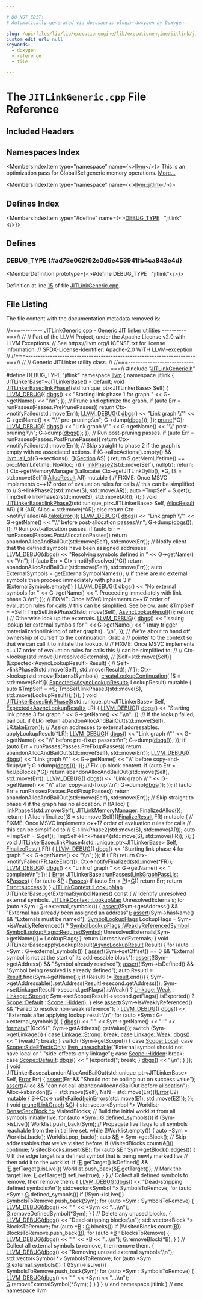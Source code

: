 ```yaml
---

# DO NOT EDIT!
# Automatically generated via docusaurus-plugin-doxygen by Doxygen.

slug: /api/files/lib/lib/executionengine/lib/executionengine/jitlink/jitlinkgeneric-cpp
custom_edit_url: null
keywords:
  - doxygen
  - reference
  - file

---
```





# The `JITLinkGeneric.cpp` File Reference

<DoxygenPage pluginConfig={pluginConfig}>



## Included Headers

<IncludesList>
<IncludesListItem
  filePath="JITLinkGeneric.h"
  permalink="/docs/api/files/lib/lib/executionengine/lib/executionengine/jitlink/jitlinkgeneric-h"
  isLocal="true" />
</IncludesList>

## Namespaces Index

<MembersIndex>

<MembersIndexItem
  type="namespace"
  name={<><a href="/docs/api/namespaces/llvm">llvm</a></>}>
This is an optimization pass for GlobalISel generic memory operations. <a href="/docs/api/namespaces/llvm/#details">More...</a>
</MembersIndexItem>

<MembersIndexItem
  type="namespace"
  name={<><a href="/docs/api/namespaces/llvm/jitlink">llvm::jitlink</a></>}>
</MembersIndexItem>

</MembersIndex>

## Defines Index

<MembersIndex>

<MembersIndexItem
  type="#define"
  name={<><a href="#ad78e062f62e0d6e453941fb4ca843e4d">DEBUG&#95;TYPE</a>&nbsp;&nbsp;&nbsp;&quot;jitlink&quot;</>}>
</MembersIndexItem>

</MembersIndex>


<SectionDefinition>

## Defines

### DEBUG&#95;TYPE {#ad78e062f62e0d6e453941fb4ca843e4d}

<MemberDefinition
  prototype={<>#define DEBUG&#95;TYPE&nbsp;&nbsp;&nbsp;&quot;jitlink&quot;</>}>

Definition at line <a href="#l00015">15</a> of file <a href="/docs/api/files/lib/lib/executionengine/lib/executionengine/jitlink/jitlinkgeneric-cpp">JITLinkGeneric.cpp</a>.
</MemberDefinition>

</SectionDefinition>

## File Listing

The file content with the documentation metadata removed is:

<ProgramListing>

<Link id="l00001" /><CodeLine lineNumber="1"><span class="doxyHighlightComment">//===--------- JITLinkGeneric.cpp - Generic JIT linker utilities ----------===//</span></CodeLine>
<Link id="l00002" /><CodeLine lineNumber="2"><span class="doxyHighlightComment">//</span></CodeLine>
<Link id="l00003" /><CodeLine lineNumber="3"><span class="doxyHighlightComment">// Part of the LLVM Project, under the Apache License v2.0 with LLVM Exceptions.</span></CodeLine>
<Link id="l00004" /><CodeLine lineNumber="4"><span class="doxyHighlightComment">// See https://llvm.org/LICENSE.txt for license information.</span></CodeLine>
<Link id="l00005" /><CodeLine lineNumber="5"><span class="doxyHighlightComment">// SPDX-License-Identifier: Apache-2.0 WITH LLVM-exception</span></CodeLine>
<Link id="l00006" /><CodeLine lineNumber="6"><span class="doxyHighlightComment">//</span></CodeLine>
<Link id="l00007" /><CodeLine lineNumber="7"><span class="doxyHighlightComment">//===----------------------------------------------------------------------===//</span></CodeLine>
<Link id="l00008" /><CodeLine lineNumber="8"><span class="doxyHighlightComment">//</span></CodeLine>
<Link id="l00009" /><CodeLine lineNumber="9"><span class="doxyHighlightComment">// Generic JITLinker utility class.</span></CodeLine>
<Link id="l00010" /><CodeLine lineNumber="10"><span class="doxyHighlightComment">//</span></CodeLine>
<Link id="l00011" /><CodeLine lineNumber="11"><span class="doxyHighlightComment">//===----------------------------------------------------------------------===//</span></CodeLine>
<Link id="l00012" /><CodeLine lineNumber="12"></CodeLine>
<Link id="l00013" /><CodeLine lineNumber="13"><span class="doxyHighlightPreprocessor">#include &quot;<a href="/docs/api/files/lib/lib/executionengine/lib/executionengine/jitlink/jitlinkgeneric-h">JITLinkGeneric.h</a>&quot;</span></CodeLine>
<Link id="l00014" /><CodeLine lineNumber="14"></CodeLine>
<Link id="l00015" /><CodeLine lineNumber="15" lineLink="#ad78e062f62e0d6e453941fb4ca843e4d"><span class="doxyHighlightPreprocessor">#define DEBUG&#95;TYPE &quot;jitlink&quot;</span></CodeLine>
<Link id="l00016" /><CodeLine lineNumber="16"></CodeLine>
<Link id="l00017" /><CodeLine lineNumber="17"><span class="doxyHighlightKeyword">namespace </span><span class="doxyHighlight"><a href="/docs/api/namespaces/llvm">llvm</a> &#123;</span></CodeLine>
<Link id="l00018" /><CodeLine lineNumber="18"><span class="doxyHighlightKeyword">namespace </span><span class="doxyHighlight">jitlink &#123;</span></CodeLine>
<Link id="l00019" /><CodeLine lineNumber="19"></CodeLine>
<Link id="l00020" /><CodeLine lineNumber="20"><span class="doxyHighlight"><a href="/docs/api/classes/llvm/jitlink/jitlinkerbase/#a2b526b4d5dc6f1fb98e8bbcde81af435">JITLinkerBase::~JITLinkerBase</a>() = </span><span class="doxyHighlightKeywordFlow">default</span><span class="doxyHighlight">;</span></CodeLine>
<Link id="l00021" /><CodeLine lineNumber="21"></CodeLine>
<Link id="l00022" /><CodeLine lineNumber="22" lineLink="/docs/api/classes/llvm/jitlink/jitlinkerbase/#a7eaefb855f3166fb5c460a96a32b5172"><span class="doxyHighlightKeywordType">void</span><span class="doxyHighlight"> <a href="/docs/api/classes/llvm/jitlink/jitlinkerbase/#a7eaefb855f3166fb5c460a96a32b5172">JITLinkerBase::linkPhase1</a>(std::unique&#95;ptr&lt;JITLinkerBase&gt; Self) &#123;</span></CodeLine>
<Link id="l00023" /><CodeLine lineNumber="23"></CodeLine>
<Link id="l00024" /><CodeLine lineNumber="24"><span class="doxyHighlight">  <a href="/docs/api/files/include/include/llvm/include/llvm/support/debug-h/#a196897517069dda1bdb549e24468f7d7">LLVM&#95;DEBUG</a>(&#123;</span></CodeLine>
<Link id="l00025" /><CodeLine lineNumber="25"><span class="doxyHighlight">    <a href="/docs/api/namespaces/llvm/#a7c46c742c31be54870e2038048e6b391">dbgs</a>() &lt;&lt; </span><span class="doxyHighlightStringLiteral">&quot;Starting link phase 1 for graph &quot;</span><span class="doxyHighlight"> &lt;&lt; G-&gt;getName() &lt;&lt; </span><span class="doxyHighlightStringLiteral">&quot;\\n&quot;</span><span class="doxyHighlight">;</span></CodeLine>
<Link id="l00026" /><CodeLine lineNumber="26"><span class="doxyHighlight">  &#125;);</span></CodeLine>
<Link id="l00027" /><CodeLine lineNumber="27"></CodeLine>
<Link id="l00028" /><CodeLine lineNumber="28"><span class="doxyHighlight">  </span><span class="doxyHighlightComment">// Prune and optimize the graph.</span></CodeLine>
<Link id="l00029" /><CodeLine lineNumber="29"><span class="doxyHighlight">  </span><span class="doxyHighlightKeywordFlow">if</span><span class="doxyHighlight"> (</span><span class="doxyHighlightKeyword">auto</span><span class="doxyHighlight"> Err = runPasses(Passes.PrePrunePasses))</span></CodeLine>
<Link id="l00030" /><CodeLine lineNumber="30"><span class="doxyHighlight">    </span><span class="doxyHighlightKeywordFlow">return</span><span class="doxyHighlight"> Ctx-&gt;notifyFailed(std::move(Err));</span></CodeLine>
<Link id="l00031" /><CodeLine lineNumber="31"></CodeLine>
<Link id="l00032" /><CodeLine lineNumber="32"><span class="doxyHighlight">  <a href="/docs/api/files/include/include/llvm/include/llvm/support/debug-h/#a196897517069dda1bdb549e24468f7d7">LLVM&#95;DEBUG</a>(&#123;</span></CodeLine>
<Link id="l00033" /><CodeLine lineNumber="33"><span class="doxyHighlight">    <a href="/docs/api/namespaces/llvm/#a7c46c742c31be54870e2038048e6b391">dbgs</a>() &lt;&lt; </span><span class="doxyHighlightStringLiteral">&quot;Link graph \\&quot;&quot;</span><span class="doxyHighlight"> &lt;&lt; G-&gt;getName() &lt;&lt; </span><span class="doxyHighlightStringLiteral">&quot;\\&quot; pre-pruning:\\n&quot;</span><span class="doxyHighlight">;</span></CodeLine>
<Link id="l00034" /><CodeLine lineNumber="34"><span class="doxyHighlight">    G-&gt;dump(<a href="/docs/api/namespaces/llvm/#a7c46c742c31be54870e2038048e6b391">dbgs</a>());</span></CodeLine>
<Link id="l00035" /><CodeLine lineNumber="35"><span class="doxyHighlight">  &#125;);</span></CodeLine>
<Link id="l00036" /><CodeLine lineNumber="36"></CodeLine>
<Link id="l00037" /><CodeLine lineNumber="37"><span class="doxyHighlight">  <a href="/docs/api/namespaces/llvm/jitlink/#a9ef4b58ddabf00cc648c69edba3911ee">prune</a>(&#42;G);</span></CodeLine>
<Link id="l00038" /><CodeLine lineNumber="38"></CodeLine>
<Link id="l00039" /><CodeLine lineNumber="39"><span class="doxyHighlight">  <a href="/docs/api/files/include/include/llvm/include/llvm/support/debug-h/#a196897517069dda1bdb549e24468f7d7">LLVM&#95;DEBUG</a>(&#123;</span></CodeLine>
<Link id="l00040" /><CodeLine lineNumber="40"><span class="doxyHighlight">    <a href="/docs/api/namespaces/llvm/#a7c46c742c31be54870e2038048e6b391">dbgs</a>() &lt;&lt; </span><span class="doxyHighlightStringLiteral">&quot;Link graph \\&quot;&quot;</span><span class="doxyHighlight"> &lt;&lt; G-&gt;getName() &lt;&lt; </span><span class="doxyHighlightStringLiteral">&quot;\\&quot; post-pruning:\\n&quot;</span><span class="doxyHighlight">;</span></CodeLine>
<Link id="l00041" /><CodeLine lineNumber="41"><span class="doxyHighlight">    G-&gt;dump(<a href="/docs/api/namespaces/llvm/#a7c46c742c31be54870e2038048e6b391">dbgs</a>());</span></CodeLine>
<Link id="l00042" /><CodeLine lineNumber="42"><span class="doxyHighlight">  &#125;);</span></CodeLine>
<Link id="l00043" /><CodeLine lineNumber="43"></CodeLine>
<Link id="l00044" /><CodeLine lineNumber="44"><span class="doxyHighlight">  </span><span class="doxyHighlightComment">// Run post-pruning passes.</span></CodeLine>
<Link id="l00045" /><CodeLine lineNumber="45"><span class="doxyHighlight">  </span><span class="doxyHighlightKeywordFlow">if</span><span class="doxyHighlight"> (</span><span class="doxyHighlightKeyword">auto</span><span class="doxyHighlight"> Err = runPasses(Passes.PostPrunePasses))</span></CodeLine>
<Link id="l00046" /><CodeLine lineNumber="46"><span class="doxyHighlight">    </span><span class="doxyHighlightKeywordFlow">return</span><span class="doxyHighlight"> Ctx-&gt;notifyFailed(std::move(Err));</span></CodeLine>
<Link id="l00047" /><CodeLine lineNumber="47"></CodeLine>
<Link id="l00048" /><CodeLine lineNumber="48"><span class="doxyHighlight">  </span><span class="doxyHighlightComment">// Skip straight to phase 2 if the graph is empty with no associated actions.</span></CodeLine>
<Link id="l00049" /><CodeLine lineNumber="49"><span class="doxyHighlight">  </span><span class="doxyHighlightKeywordFlow">if</span><span class="doxyHighlight"> (G-&gt;allocActions().empty() &amp;&amp; <a href="/docs/api/namespaces/llvm/#a0d10fe510ced2849a8074fe81e5d04ce">llvm::all&#95;of</a>(G-&gt;sections(), &#91;&#93;(<a href="/docs/api/classes/llvm/jitlink/section">Section</a> &amp;S) &#123;</span></CodeLine>
<Link id="l00050" /><CodeLine lineNumber="50"><span class="doxyHighlight">        return S.getMemLifetime() == orc::MemLifetime::NoAlloc;</span></CodeLine>
<Link id="l00051" /><CodeLine lineNumber="51"><span class="doxyHighlight">      &#125;)) &#123;</span></CodeLine>
<Link id="l00052" /><CodeLine lineNumber="52"><span class="doxyHighlight">    <a href="/docs/api/classes/llvm/jitlink/jitlinkerbase/#aa0e31635ad3d914185e2948291635e17">linkPhase2</a>(std::move(Self), </span><span class="doxyHighlightKeyword">nullptr</span><span class="doxyHighlight">);</span></CodeLine>
<Link id="l00053" /><CodeLine lineNumber="53"><span class="doxyHighlight">    </span><span class="doxyHighlightKeywordFlow">return</span><span class="doxyHighlight">;</span></CodeLine>
<Link id="l00054" /><CodeLine lineNumber="54"><span class="doxyHighlight">  &#125;</span></CodeLine>
<Link id="l00055" /><CodeLine lineNumber="55"></CodeLine>
<Link id="l00056" /><CodeLine lineNumber="56"><span class="doxyHighlight">  Ctx-&gt;getMemoryManager().allocate(</span></CodeLine>
<Link id="l00057" /><CodeLine lineNumber="57"><span class="doxyHighlight">      Ctx-&gt;getJITLinkDylib(), &#42;G,</span></CodeLine>
<Link id="l00058" /><CodeLine lineNumber="58"><span class="doxyHighlight">      &#91;S = std::move(Self)&#93;(<a href="/docs/api/classes/llvm/jitlink/jitlinkerbase/#a70509d0a8799f52450c3e58ac672f02e">AllocResult</a> AR) </span><span class="doxyHighlightKeyword">mutable</span><span class="doxyHighlight"> &#123;</span></CodeLine>
<Link id="l00059" /><CodeLine lineNumber="59"><span class="doxyHighlight">        </span><span class="doxyHighlightComment">// FIXME: Once MSVC implements c++17 order of evaluation rules for calls</span></CodeLine>
<Link id="l00060" /><CodeLine lineNumber="60"><span class="doxyHighlight">        </span><span class="doxyHighlightComment">// this can be simplified to</span></CodeLine>
<Link id="l00061" /><CodeLine lineNumber="61"><span class="doxyHighlight">        </span><span class="doxyHighlightComment">//          S-&gt;linkPhase2(std::move(S), std::move(AR));</span></CodeLine>
<Link id="l00062" /><CodeLine lineNumber="62"><span class="doxyHighlight">        auto &#42;TmpSelf = S.get();</span></CodeLine>
<Link id="l00063" /><CodeLine lineNumber="63"><span class="doxyHighlight">        TmpSelf-&gt;linkPhase2(std::move(S), std::move(AR));</span></CodeLine>
<Link id="l00064" /><CodeLine lineNumber="64"><span class="doxyHighlight">      &#125;);</span></CodeLine>
<Link id="l00065" /><CodeLine lineNumber="65"><span class="doxyHighlight">&#125;</span></CodeLine>
<Link id="l00066" /><CodeLine lineNumber="66"></CodeLine>
<Link id="l00067" /><CodeLine lineNumber="67" lineLink="/docs/api/classes/llvm/jitlink/jitlinkerbase/#aa0e31635ad3d914185e2948291635e17"><span class="doxyHighlightKeywordType">void</span><span class="doxyHighlight"> <a href="/docs/api/classes/llvm/jitlink/jitlinkerbase/#aa0e31635ad3d914185e2948291635e17">JITLinkerBase::linkPhase2</a>(std::unique&#95;ptr&lt;JITLinkerBase&gt; Self,</span></CodeLine>
<Link id="l00068" /><CodeLine lineNumber="68"><span class="doxyHighlight">                               <a href="/docs/api/classes/llvm/jitlink/jitlinkerbase/#a70509d0a8799f52450c3e58ac672f02e">AllocResult</a> AR) &#123;</span></CodeLine>
<Link id="l00069" /><CodeLine lineNumber="69"></CodeLine>
<Link id="l00070" /><CodeLine lineNumber="70"><span class="doxyHighlight">  </span><span class="doxyHighlightKeywordFlow">if</span><span class="doxyHighlight"> (AR)</span></CodeLine>
<Link id="l00071" /><CodeLine lineNumber="71"><span class="doxyHighlight">    Alloc = std::move(&#42;AR);</span></CodeLine>
<Link id="l00072" /><CodeLine lineNumber="72"><span class="doxyHighlight">  </span><span class="doxyHighlightKeywordFlow">else</span></CodeLine>
<Link id="l00073" /><CodeLine lineNumber="73"><span class="doxyHighlight">    </span><span class="doxyHighlightKeywordFlow">return</span><span class="doxyHighlight"> Ctx-&gt;notifyFailed(AR.<a href="/docs/api/classes/llvm/expected/#a94789df4ebd03dc008e8adebaa66ac1f">takeError</a>());</span></CodeLine>
<Link id="l00074" /><CodeLine lineNumber="74"></CodeLine>
<Link id="l00075" /><CodeLine lineNumber="75"><span class="doxyHighlight">  <a href="/docs/api/files/include/include/llvm/include/llvm/support/debug-h/#a196897517069dda1bdb549e24468f7d7">LLVM&#95;DEBUG</a>(&#123;</span></CodeLine>
<Link id="l00076" /><CodeLine lineNumber="76"><span class="doxyHighlight">    <a href="/docs/api/namespaces/llvm/#a7c46c742c31be54870e2038048e6b391">dbgs</a>() &lt;&lt; </span><span class="doxyHighlightStringLiteral">&quot;Link graph \\&quot;&quot;</span><span class="doxyHighlight"> &lt;&lt; G-&gt;getName()</span></CodeLine>
<Link id="l00077" /><CodeLine lineNumber="77"><span class="doxyHighlight">           &lt;&lt; </span><span class="doxyHighlightStringLiteral">&quot;\\&quot; before post-allocation passes:\\n&quot;</span><span class="doxyHighlight">;</span></CodeLine>
<Link id="l00078" /><CodeLine lineNumber="78"><span class="doxyHighlight">    G-&gt;dump(<a href="/docs/api/namespaces/llvm/#a7c46c742c31be54870e2038048e6b391">dbgs</a>());</span></CodeLine>
<Link id="l00079" /><CodeLine lineNumber="79"><span class="doxyHighlight">  &#125;);</span></CodeLine>
<Link id="l00080" /><CodeLine lineNumber="80"></CodeLine>
<Link id="l00081" /><CodeLine lineNumber="81"><span class="doxyHighlight">  </span><span class="doxyHighlightComment">// Run post-allocation passes.</span></CodeLine>
<Link id="l00082" /><CodeLine lineNumber="82"><span class="doxyHighlight">  </span><span class="doxyHighlightKeywordFlow">if</span><span class="doxyHighlight"> (</span><span class="doxyHighlightKeyword">auto</span><span class="doxyHighlight"> Err = runPasses(Passes.PostAllocationPasses))</span></CodeLine>
<Link id="l00083" /><CodeLine lineNumber="83"><span class="doxyHighlight">    </span><span class="doxyHighlightKeywordFlow">return</span><span class="doxyHighlight"> abandonAllocAndBailOut(std::move(Self), std::move(Err));</span></CodeLine>
<Link id="l00084" /><CodeLine lineNumber="84"></CodeLine>
<Link id="l00085" /><CodeLine lineNumber="85"><span class="doxyHighlight">  </span><span class="doxyHighlightComment">// Notify client that the defined symbols have been assigned addresses.</span></CodeLine>
<Link id="l00086" /><CodeLine lineNumber="86"><span class="doxyHighlight">  <a href="/docs/api/files/include/include/llvm/include/llvm/support/debug-h/#a196897517069dda1bdb549e24468f7d7">LLVM&#95;DEBUG</a>(<a href="/docs/api/namespaces/llvm/#a7c46c742c31be54870e2038048e6b391">dbgs</a>() &lt;&lt; </span><span class="doxyHighlightStringLiteral">&quot;Resolving symbols defined in &quot;</span><span class="doxyHighlight"> &lt;&lt; G-&gt;getName() &lt;&lt; </span><span class="doxyHighlightStringLiteral">&quot;\\n&quot;</span><span class="doxyHighlight">);</span></CodeLine>
<Link id="l00087" /><CodeLine lineNumber="87"></CodeLine>
<Link id="l00088" /><CodeLine lineNumber="88"><span class="doxyHighlight">  </span><span class="doxyHighlightKeywordFlow">if</span><span class="doxyHighlight"> (</span><span class="doxyHighlightKeyword">auto</span><span class="doxyHighlight"> Err = Ctx-&gt;notifyResolved(&#42;G))</span></CodeLine>
<Link id="l00089" /><CodeLine lineNumber="89"><span class="doxyHighlight">    </span><span class="doxyHighlightKeywordFlow">return</span><span class="doxyHighlight"> abandonAllocAndBailOut(std::move(Self), std::move(Err));</span></CodeLine>
<Link id="l00090" /><CodeLine lineNumber="90"></CodeLine>
<Link id="l00091" /><CodeLine lineNumber="91"><span class="doxyHighlight">  </span><span class="doxyHighlightKeyword">auto</span><span class="doxyHighlight"> ExternalSymbols = getExternalSymbolNames();</span></CodeLine>
<Link id="l00092" /><CodeLine lineNumber="92"></CodeLine>
<Link id="l00093" /><CodeLine lineNumber="93"><span class="doxyHighlight">  </span><span class="doxyHighlightComment">// If there are no external symbols then proceed immediately with phase 3</span></CodeLine>
<Link id="l00094" /><CodeLine lineNumber="94"><span class="doxyHighlight">  </span><span class="doxyHighlightKeywordFlow">if</span><span class="doxyHighlight"> (ExternalSymbols.empty()) &#123;</span></CodeLine>
<Link id="l00095" /><CodeLine lineNumber="95"><span class="doxyHighlight">    <a href="/docs/api/files/include/include/llvm/include/llvm/support/debug-h/#a196897517069dda1bdb549e24468f7d7">LLVM&#95;DEBUG</a>(&#123;</span></CodeLine>
<Link id="l00096" /><CodeLine lineNumber="96"><span class="doxyHighlight">      <a href="/docs/api/namespaces/llvm/#a7c46c742c31be54870e2038048e6b391">dbgs</a>() &lt;&lt; </span><span class="doxyHighlightStringLiteral">&quot;No external symbols for &quot;</span><span class="doxyHighlight"> &lt;&lt; G-&gt;getName()</span></CodeLine>
<Link id="l00097" /><CodeLine lineNumber="97"><span class="doxyHighlight">             &lt;&lt; </span><span class="doxyHighlightStringLiteral">&quot;. Proceeding immediately with link phase 3.\\n&quot;</span><span class="doxyHighlight">;</span></CodeLine>
<Link id="l00098" /><CodeLine lineNumber="98"><span class="doxyHighlight">    &#125;);</span></CodeLine>
<Link id="l00099" /><CodeLine lineNumber="99"><span class="doxyHighlight">    </span><span class="doxyHighlightComment">// FIXME: Once MSVC implements c++17 order of evaluation rules for calls</span></CodeLine>
<Link id="l00100" /><CodeLine lineNumber="100"><span class="doxyHighlight">    </span><span class="doxyHighlightComment">// this can be simplified. See below.</span></CodeLine>
<Link id="l00101" /><CodeLine lineNumber="101"><span class="doxyHighlight">    </span><span class="doxyHighlightKeyword">auto</span><span class="doxyHighlight"> &amp;TmpSelf = &#42;Self;</span></CodeLine>
<Link id="l00102" /><CodeLine lineNumber="102"><span class="doxyHighlight">    TmpSelf.linkPhase3(std::move(Self), <a href="/docs/api/namespaces/llvm/jitlink/#abc1e6c099e7e42740474d5f65c7fcd51">AsyncLookupResult</a>());</span></CodeLine>
<Link id="l00103" /><CodeLine lineNumber="103"><span class="doxyHighlight">    </span><span class="doxyHighlightKeywordFlow">return</span><span class="doxyHighlight">;</span></CodeLine>
<Link id="l00104" /><CodeLine lineNumber="104"><span class="doxyHighlight">  &#125;</span></CodeLine>
<Link id="l00105" /><CodeLine lineNumber="105"></CodeLine>
<Link id="l00106" /><CodeLine lineNumber="106"><span class="doxyHighlight">  </span><span class="doxyHighlightComment">// Otherwise look up the externals.</span></CodeLine>
<Link id="l00107" /><CodeLine lineNumber="107"><span class="doxyHighlight">  <a href="/docs/api/files/include/include/llvm/include/llvm/support/debug-h/#a196897517069dda1bdb549e24468f7d7">LLVM&#95;DEBUG</a>(&#123;</span></CodeLine>
<Link id="l00108" /><CodeLine lineNumber="108"><span class="doxyHighlight">    <a href="/docs/api/namespaces/llvm/#a7c46c742c31be54870e2038048e6b391">dbgs</a>() &lt;&lt; </span><span class="doxyHighlightStringLiteral">&quot;Issuing lookup for external symbols for &quot;</span><span class="doxyHighlight"> &lt;&lt; G-&gt;getName()</span></CodeLine>
<Link id="l00109" /><CodeLine lineNumber="109"><span class="doxyHighlight">           &lt;&lt; </span><span class="doxyHighlightStringLiteral">&quot; (may trigger materialization/linking of other graphs)...\\n&quot;</span><span class="doxyHighlight">;</span></CodeLine>
<Link id="l00110" /><CodeLine lineNumber="110"><span class="doxyHighlight">  &#125;);</span></CodeLine>
<Link id="l00111" /><CodeLine lineNumber="111"></CodeLine>
<Link id="l00112" /><CodeLine lineNumber="112"><span class="doxyHighlight">  </span><span class="doxyHighlightComment">// We&#39;re about to hand off ownership of ourself to the continuation. Grab a</span></CodeLine>
<Link id="l00113" /><CodeLine lineNumber="113"><span class="doxyHighlight">  </span><span class="doxyHighlightComment">// pointer to the context so that we can call it to initiate the lookup.</span></CodeLine>
<Link id="l00114" /><CodeLine lineNumber="114"><span class="doxyHighlight">  </span><span class="doxyHighlightComment">//</span></CodeLine>
<Link id="l00115" /><CodeLine lineNumber="115"><span class="doxyHighlight">  </span><span class="doxyHighlightComment">// FIXME: Once MSVC implements c++17 order of evaluation rules for calls this</span></CodeLine>
<Link id="l00116" /><CodeLine lineNumber="116"><span class="doxyHighlight">  </span><span class="doxyHighlightComment">// can be simplified to:</span></CodeLine>
<Link id="l00117" /><CodeLine lineNumber="117"><span class="doxyHighlight">  </span><span class="doxyHighlightComment">//</span></CodeLine>
<Link id="l00118" /><CodeLine lineNumber="118"><span class="doxyHighlight">  </span><span class="doxyHighlightComment">// Ctx-&gt;lookup(std::move(UnresolvedExternals),</span></CodeLine>
<Link id="l00119" /><CodeLine lineNumber="119"><span class="doxyHighlight">  </span><span class="doxyHighlightComment">//             &#91;Self=std::move(Self)&#93;(Expected&lt;AsyncLookupResult&gt; Result) &#123;</span></CodeLine>
<Link id="l00120" /><CodeLine lineNumber="120"><span class="doxyHighlight">  </span><span class="doxyHighlightComment">//               Self-&gt;linkPhase3(std::move(Self), std::move(Result));</span></CodeLine>
<Link id="l00121" /><CodeLine lineNumber="121"><span class="doxyHighlight">  </span><span class="doxyHighlightComment">//             &#125;);</span></CodeLine>
<Link id="l00122" /><CodeLine lineNumber="122"><span class="doxyHighlight">  Ctx-&gt;lookup(std::move(ExternalSymbols),</span></CodeLine>
<Link id="l00123" /><CodeLine lineNumber="123"><span class="doxyHighlight">              <a href="/docs/api/namespaces/llvm/jitlink/#a06764a05595921b42782191326cd1d82">createLookupContinuation</a>(</span></CodeLine>
<Link id="l00124" /><CodeLine lineNumber="124"><span class="doxyHighlight">                  &#91;S = std::move(Self)&#93;(</span></CodeLine>
<Link id="l00125" /><CodeLine lineNumber="125"><span class="doxyHighlight">                      <a href="/docs/api/classes/llvm/expected">Expected&lt;AsyncLookupResult&gt;</a> LookupResult) </span><span class="doxyHighlightKeyword">mutable</span><span class="doxyHighlight"> &#123;</span></CodeLine>
<Link id="l00126" /><CodeLine lineNumber="126"><span class="doxyHighlight">                    </span><span class="doxyHighlightKeyword">auto</span><span class="doxyHighlight"> &amp;TmpSelf = &#42;S;</span></CodeLine>
<Link id="l00127" /><CodeLine lineNumber="127"><span class="doxyHighlight">                    TmpSelf.linkPhase3(std::move(S), std::move(LookupResult));</span></CodeLine>
<Link id="l00128" /><CodeLine lineNumber="128"><span class="doxyHighlight">                  &#125;));</span></CodeLine>
<Link id="l00129" /><CodeLine lineNumber="129"><span class="doxyHighlight">&#125;</span></CodeLine>
<Link id="l00130" /><CodeLine lineNumber="130"></CodeLine>
<Link id="l00131" /><CodeLine lineNumber="131" lineLink="/docs/api/classes/llvm/jitlink/jitlinkerbase/#a37a9b50106a3f530a5dd73df78310f6b"><span class="doxyHighlightKeywordType">void</span><span class="doxyHighlight"> <a href="/docs/api/classes/llvm/jitlink/jitlinkerbase/#a37a9b50106a3f530a5dd73df78310f6b">JITLinkerBase::linkPhase3</a>(std::unique&#95;ptr&lt;JITLinkerBase&gt; Self,</span></CodeLine>
<Link id="l00132" /><CodeLine lineNumber="132"><span class="doxyHighlight">                               <a href="/docs/api/classes/llvm/expected">Expected&lt;AsyncLookupResult&gt;</a> LR) &#123;</span></CodeLine>
<Link id="l00133" /><CodeLine lineNumber="133"></CodeLine>
<Link id="l00134" /><CodeLine lineNumber="134"><span class="doxyHighlight">  <a href="/docs/api/files/include/include/llvm/include/llvm/support/debug-h/#a196897517069dda1bdb549e24468f7d7">LLVM&#95;DEBUG</a>(&#123;</span></CodeLine>
<Link id="l00135" /><CodeLine lineNumber="135"><span class="doxyHighlight">    <a href="/docs/api/namespaces/llvm/#a7c46c742c31be54870e2038048e6b391">dbgs</a>() &lt;&lt; </span><span class="doxyHighlightStringLiteral">&quot;Starting link phase 3 for graph &quot;</span><span class="doxyHighlight"> &lt;&lt; G-&gt;getName() &lt;&lt; </span><span class="doxyHighlightStringLiteral">&quot;\\n&quot;</span><span class="doxyHighlight">;</span></CodeLine>
<Link id="l00136" /><CodeLine lineNumber="136"><span class="doxyHighlight">  &#125;);</span></CodeLine>
<Link id="l00137" /><CodeLine lineNumber="137"></CodeLine>
<Link id="l00138" /><CodeLine lineNumber="138"><span class="doxyHighlight">  </span><span class="doxyHighlightComment">// If the lookup failed, bail out.</span></CodeLine>
<Link id="l00139" /><CodeLine lineNumber="139"><span class="doxyHighlight">  </span><span class="doxyHighlightKeywordFlow">if</span><span class="doxyHighlight"> (!LR)</span></CodeLine>
<Link id="l00140" /><CodeLine lineNumber="140"><span class="doxyHighlight">    </span><span class="doxyHighlightKeywordFlow">return</span><span class="doxyHighlight"> abandonAllocAndBailOut(std::move(Self), LR.<a href="/docs/api/classes/llvm/expected/#a94789df4ebd03dc008e8adebaa66ac1f">takeError</a>());</span></CodeLine>
<Link id="l00141" /><CodeLine lineNumber="141"></CodeLine>
<Link id="l00142" /><CodeLine lineNumber="142"><span class="doxyHighlight">  </span><span class="doxyHighlightComment">// Assign addresses to external addressables.</span></CodeLine>
<Link id="l00143" /><CodeLine lineNumber="143"><span class="doxyHighlight">  applyLookupResult(&#42;LR);</span></CodeLine>
<Link id="l00144" /><CodeLine lineNumber="144"></CodeLine>
<Link id="l00145" /><CodeLine lineNumber="145"><span class="doxyHighlight">  <a href="/docs/api/files/include/include/llvm/include/llvm/support/debug-h/#a196897517069dda1bdb549e24468f7d7">LLVM&#95;DEBUG</a>(&#123;</span></CodeLine>
<Link id="l00146" /><CodeLine lineNumber="146"><span class="doxyHighlight">    <a href="/docs/api/namespaces/llvm/#a7c46c742c31be54870e2038048e6b391">dbgs</a>() &lt;&lt; </span><span class="doxyHighlightStringLiteral">&quot;Link graph \\&quot;&quot;</span><span class="doxyHighlight"> &lt;&lt; G-&gt;getName()</span></CodeLine>
<Link id="l00147" /><CodeLine lineNumber="147"><span class="doxyHighlight">           &lt;&lt; </span><span class="doxyHighlightStringLiteral">&quot;\\&quot; before pre-fixup passes:\\n&quot;</span><span class="doxyHighlight">;</span></CodeLine>
<Link id="l00148" /><CodeLine lineNumber="148"><span class="doxyHighlight">    G-&gt;dump(<a href="/docs/api/namespaces/llvm/#a7c46c742c31be54870e2038048e6b391">dbgs</a>());</span></CodeLine>
<Link id="l00149" /><CodeLine lineNumber="149"><span class="doxyHighlight">  &#125;);</span></CodeLine>
<Link id="l00150" /><CodeLine lineNumber="150"></CodeLine>
<Link id="l00151" /><CodeLine lineNumber="151"><span class="doxyHighlight">  </span><span class="doxyHighlightKeywordFlow">if</span><span class="doxyHighlight"> (</span><span class="doxyHighlightKeyword">auto</span><span class="doxyHighlight"> Err = runPasses(Passes.PreFixupPasses))</span></CodeLine>
<Link id="l00152" /><CodeLine lineNumber="152"><span class="doxyHighlight">    </span><span class="doxyHighlightKeywordFlow">return</span><span class="doxyHighlight"> abandonAllocAndBailOut(std::move(Self), std::move(Err));</span></CodeLine>
<Link id="l00153" /><CodeLine lineNumber="153"></CodeLine>
<Link id="l00154" /><CodeLine lineNumber="154"><span class="doxyHighlight">  <a href="/docs/api/files/include/include/llvm/include/llvm/support/debug-h/#a196897517069dda1bdb549e24468f7d7">LLVM&#95;DEBUG</a>(&#123;</span></CodeLine>
<Link id="l00155" /><CodeLine lineNumber="155"><span class="doxyHighlight">    <a href="/docs/api/namespaces/llvm/#a7c46c742c31be54870e2038048e6b391">dbgs</a>() &lt;&lt; </span><span class="doxyHighlightStringLiteral">&quot;Link graph \\&quot;&quot;</span><span class="doxyHighlight"> &lt;&lt; G-&gt;getName() &lt;&lt; </span><span class="doxyHighlightStringLiteral">&quot;\\&quot; before copy-and-fixup:\\n&quot;</span><span class="doxyHighlight">;</span></CodeLine>
<Link id="l00156" /><CodeLine lineNumber="156"><span class="doxyHighlight">    G-&gt;dump(<a href="/docs/api/namespaces/llvm/#a7c46c742c31be54870e2038048e6b391">dbgs</a>());</span></CodeLine>
<Link id="l00157" /><CodeLine lineNumber="157"><span class="doxyHighlight">  &#125;);</span></CodeLine>
<Link id="l00158" /><CodeLine lineNumber="158"></CodeLine>
<Link id="l00159" /><CodeLine lineNumber="159"><span class="doxyHighlight">  </span><span class="doxyHighlightComment">// Fix up block content.</span></CodeLine>
<Link id="l00160" /><CodeLine lineNumber="160"><span class="doxyHighlight">  </span><span class="doxyHighlightKeywordFlow">if</span><span class="doxyHighlight"> (</span><span class="doxyHighlightKeyword">auto</span><span class="doxyHighlight"> Err = fixUpBlocks(&#42;G))</span></CodeLine>
<Link id="l00161" /><CodeLine lineNumber="161"><span class="doxyHighlight">    </span><span class="doxyHighlightKeywordFlow">return</span><span class="doxyHighlight"> abandonAllocAndBailOut(std::move(Self), std::move(Err));</span></CodeLine>
<Link id="l00162" /><CodeLine lineNumber="162"></CodeLine>
<Link id="l00163" /><CodeLine lineNumber="163"><span class="doxyHighlight">  <a href="/docs/api/files/include/include/llvm/include/llvm/support/debug-h/#a196897517069dda1bdb549e24468f7d7">LLVM&#95;DEBUG</a>(&#123;</span></CodeLine>
<Link id="l00164" /><CodeLine lineNumber="164"><span class="doxyHighlight">    <a href="/docs/api/namespaces/llvm/#a7c46c742c31be54870e2038048e6b391">dbgs</a>() &lt;&lt; </span><span class="doxyHighlightStringLiteral">&quot;Link graph \\&quot;&quot;</span><span class="doxyHighlight"> &lt;&lt; G-&gt;getName() &lt;&lt; </span><span class="doxyHighlightStringLiteral">&quot;\\&quot; after copy-and-fixup:\\n&quot;</span><span class="doxyHighlight">;</span></CodeLine>
<Link id="l00165" /><CodeLine lineNumber="165"><span class="doxyHighlight">    G-&gt;dump(<a href="/docs/api/namespaces/llvm/#a7c46c742c31be54870e2038048e6b391">dbgs</a>());</span></CodeLine>
<Link id="l00166" /><CodeLine lineNumber="166"><span class="doxyHighlight">  &#125;);</span></CodeLine>
<Link id="l00167" /><CodeLine lineNumber="167"></CodeLine>
<Link id="l00168" /><CodeLine lineNumber="168"><span class="doxyHighlight">  </span><span class="doxyHighlightKeywordFlow">if</span><span class="doxyHighlight"> (</span><span class="doxyHighlightKeyword">auto</span><span class="doxyHighlight"> Err = runPasses(Passes.PostFixupPasses))</span></CodeLine>
<Link id="l00169" /><CodeLine lineNumber="169"><span class="doxyHighlight">    </span><span class="doxyHighlightKeywordFlow">return</span><span class="doxyHighlight"> abandonAllocAndBailOut(std::move(Self), std::move(Err));</span></CodeLine>
<Link id="l00170" /><CodeLine lineNumber="170"></CodeLine>
<Link id="l00171" /><CodeLine lineNumber="171"><span class="doxyHighlight">  </span><span class="doxyHighlightComment">// Skip straight to phase 4 if the graph has no allocation.</span></CodeLine>
<Link id="l00172" /><CodeLine lineNumber="172"><span class="doxyHighlight">  </span><span class="doxyHighlightKeywordFlow">if</span><span class="doxyHighlight"> (!Alloc) &#123;</span></CodeLine>
<Link id="l00173" /><CodeLine lineNumber="173"><span class="doxyHighlight">    <a href="/docs/api/classes/llvm/jitlink/jitlinkerbase/#a0693d115e111fac7e6d5258f51b10c4b">linkPhase4</a>(std::move(Self), <a href="/docs/api/classes/llvm/jitlink/jitlinkmemorymanager/finalizedalloc">JITLinkMemoryManager::FinalizedAlloc</a>&#123;&#125;);</span></CodeLine>
<Link id="l00174" /><CodeLine lineNumber="174"><span class="doxyHighlight">    </span><span class="doxyHighlightKeywordFlow">return</span><span class="doxyHighlight">;</span></CodeLine>
<Link id="l00175" /><CodeLine lineNumber="175"><span class="doxyHighlight">  &#125;</span></CodeLine>
<Link id="l00176" /><CodeLine lineNumber="176"></CodeLine>
<Link id="l00177" /><CodeLine lineNumber="177"><span class="doxyHighlight">  Alloc-&gt;finalize(&#91;S = std::move(Self)&#93;(<a href="/docs/api/classes/llvm/jitlink/jitlinkerbase/#a95789dd0e50ba5dd9a1fe233a547975b">FinalizeResult</a> FR) </span><span class="doxyHighlightKeyword">mutable</span><span class="doxyHighlight"> &#123;</span></CodeLine>
<Link id="l00178" /><CodeLine lineNumber="178"><span class="doxyHighlight">    </span><span class="doxyHighlightComment">// FIXME: Once MSVC implements c++17 order of evaluation rules for calls</span></CodeLine>
<Link id="l00179" /><CodeLine lineNumber="179"><span class="doxyHighlight">    </span><span class="doxyHighlightComment">// this can be simplified to</span></CodeLine>
<Link id="l00180" /><CodeLine lineNumber="180"><span class="doxyHighlight">    </span><span class="doxyHighlightComment">//          S-&gt;linkPhase2(std::move(S), std::move(AR));</span></CodeLine>
<Link id="l00181" /><CodeLine lineNumber="181"><span class="doxyHighlight">    </span><span class="doxyHighlightKeyword">auto</span><span class="doxyHighlight"> &#42;TmpSelf = S.get();</span></CodeLine>
<Link id="l00182" /><CodeLine lineNumber="182"><span class="doxyHighlight">    TmpSelf-&gt;linkPhase4(std::move(S), std::move(FR));</span></CodeLine>
<Link id="l00183" /><CodeLine lineNumber="183"><span class="doxyHighlight">  &#125;);</span></CodeLine>
<Link id="l00184" /><CodeLine lineNumber="184"><span class="doxyHighlight">&#125;</span></CodeLine>
<Link id="l00185" /><CodeLine lineNumber="185"></CodeLine>
<Link id="l00186" /><CodeLine lineNumber="186" lineLink="/docs/api/classes/llvm/jitlink/jitlinkerbase/#a0693d115e111fac7e6d5258f51b10c4b"><span class="doxyHighlightKeywordType">void</span><span class="doxyHighlight"> <a href="/docs/api/classes/llvm/jitlink/jitlinkerbase/#a0693d115e111fac7e6d5258f51b10c4b">JITLinkerBase::linkPhase4</a>(std::unique&#95;ptr&lt;JITLinkerBase&gt; Self,</span></CodeLine>
<Link id="l00187" /><CodeLine lineNumber="187"><span class="doxyHighlight">                               <a href="/docs/api/classes/llvm/jitlink/jitlinkerbase/#a95789dd0e50ba5dd9a1fe233a547975b">FinalizeResult</a> FR) &#123;</span></CodeLine>
<Link id="l00188" /><CodeLine lineNumber="188"></CodeLine>
<Link id="l00189" /><CodeLine lineNumber="189"><span class="doxyHighlight">  <a href="/docs/api/files/include/include/llvm/include/llvm/support/debug-h/#a196897517069dda1bdb549e24468f7d7">LLVM&#95;DEBUG</a>(&#123;</span></CodeLine>
<Link id="l00190" /><CodeLine lineNumber="190"><span class="doxyHighlight">    <a href="/docs/api/namespaces/llvm/#a7c46c742c31be54870e2038048e6b391">dbgs</a>() &lt;&lt; </span><span class="doxyHighlightStringLiteral">&quot;Starting link phase 4 for graph &quot;</span><span class="doxyHighlight"> &lt;&lt; G-&gt;getName() &lt;&lt; </span><span class="doxyHighlightStringLiteral">&quot;\\n&quot;</span><span class="doxyHighlight">;</span></CodeLine>
<Link id="l00191" /><CodeLine lineNumber="191"><span class="doxyHighlight">  &#125;);</span></CodeLine>
<Link id="l00192" /><CodeLine lineNumber="192"></CodeLine>
<Link id="l00193" /><CodeLine lineNumber="193"><span class="doxyHighlight">  </span><span class="doxyHighlightKeywordFlow">if</span><span class="doxyHighlight"> (!FR)</span></CodeLine>
<Link id="l00194" /><CodeLine lineNumber="194"><span class="doxyHighlight">    </span><span class="doxyHighlightKeywordFlow">return</span><span class="doxyHighlight"> Ctx-&gt;notifyFailed(FR.<a href="/docs/api/classes/llvm/expected/#a94789df4ebd03dc008e8adebaa66ac1f">takeError</a>());</span></CodeLine>
<Link id="l00195" /><CodeLine lineNumber="195"></CodeLine>
<Link id="l00196" /><CodeLine lineNumber="196"><span class="doxyHighlight">  Ctx-&gt;notifyFinalized(std::move(&#42;FR));</span></CodeLine>
<Link id="l00197" /><CodeLine lineNumber="197"></CodeLine>
<Link id="l00198" /><CodeLine lineNumber="198"><span class="doxyHighlight">  <a href="/docs/api/files/include/include/llvm/include/llvm/support/debug-h/#a196897517069dda1bdb549e24468f7d7">LLVM&#95;DEBUG</a>(&#123; <a href="/docs/api/namespaces/llvm/#a7c46c742c31be54870e2038048e6b391">dbgs</a>() &lt;&lt; </span><span class="doxyHighlightStringLiteral">&quot;Link of graph &quot;</span><span class="doxyHighlight"> &lt;&lt; G-&gt;getName() &lt;&lt; </span><span class="doxyHighlightStringLiteral">&quot; complete\\n&quot;</span><span class="doxyHighlight">; &#125;);</span></CodeLine>
<Link id="l00199" /><CodeLine lineNumber="199"><span class="doxyHighlight">&#125;</span></CodeLine>
<Link id="l00200" /><CodeLine lineNumber="200"></CodeLine>
<Link id="l00201" /><CodeLine lineNumber="201"><span class="doxyHighlight"><a href="/docs/api/classes/llvm/error">Error</a> JITLinkerBase::runPasses(<a href="/docs/api/namespaces/llvm/jitlink/#ada9aea1e107a797952d4106abd7e24fd">LinkGraphPassList</a> &amp;<a href="/docs/api/files/lib/lib/passes/passbuilderbindings-cpp/#a4a1f52f59d0b4cc188f43fbfdccf6c54">Passes</a>) &#123;</span></CodeLine>
<Link id="l00202" /><CodeLine lineNumber="202"><span class="doxyHighlight">  </span><span class="doxyHighlightKeywordFlow">for</span><span class="doxyHighlight"> (</span><span class="doxyHighlightKeyword">auto</span><span class="doxyHighlight"> &amp;<a href="/docs/api/files/lib/lib/option/option-cpp/#a04665169063c8ca1f2ea96c27fc7c2b2">P</a> : <a href="/docs/api/files/lib/lib/passes/passbuilderbindings-cpp/#a4a1f52f59d0b4cc188f43fbfdccf6c54">Passes</a>)</span></CodeLine>
<Link id="l00203" /><CodeLine lineNumber="203"><span class="doxyHighlight">    </span><span class="doxyHighlightKeywordFlow">if</span><span class="doxyHighlight"> (</span><span class="doxyHighlightKeyword">auto</span><span class="doxyHighlight"> Err = <a href="/docs/api/files/lib/lib/option/option-cpp/#a04665169063c8ca1f2ea96c27fc7c2b2">P</a>(&#42;<a href="/docs/api/files/lib/lib/support/md5-cpp/#ad96b7cf3182ce2ba85e5a7a93b12c441">G</a>))</span></CodeLine>
<Link id="l00204" /><CodeLine lineNumber="204"><span class="doxyHighlight">      </span><span class="doxyHighlightKeywordFlow">return</span><span class="doxyHighlight"> Err;</span></CodeLine>
<Link id="l00205" /><CodeLine lineNumber="205"><span class="doxyHighlight">  </span><span class="doxyHighlightKeywordFlow">return</span><span class="doxyHighlight"> <a href="/docs/api/classes/llvm/error/#a4dfd0813c3d0e0a30439b5a3e9196b59">Error::success</a>();</span></CodeLine>
<Link id="l00206" /><CodeLine lineNumber="206"><span class="doxyHighlight">&#125;</span></CodeLine>
<Link id="l00207" /><CodeLine lineNumber="207"></CodeLine>
<Link id="l00208" /><CodeLine lineNumber="208"><span class="doxyHighlight"><a href="/docs/api/classes/llvm/jitlink/jitlinkcontext/#a58d8c813630c45ed687b828d320c3642">JITLinkContext::LookupMap</a> JITLinkerBase::getExternalSymbolNames()</span><span class="doxyHighlightKeyword"> const </span><span class="doxyHighlight">&#123;</span></CodeLine>
<Link id="l00209" /><CodeLine lineNumber="209"><span class="doxyHighlight">  </span><span class="doxyHighlightComment">// Identify unresolved external symbols.</span></CodeLine>
<Link id="l00210" /><CodeLine lineNumber="210"><span class="doxyHighlight">  <a href="/docs/api/classes/llvm/jitlink/jitlinkcontext/#a58d8c813630c45ed687b828d320c3642">JITLinkContext::LookupMap</a> UnresolvedExternals;</span></CodeLine>
<Link id="l00211" /><CodeLine lineNumber="211"><span class="doxyHighlight">  </span><span class="doxyHighlightKeywordFlow">for</span><span class="doxyHighlight"> (</span><span class="doxyHighlightKeyword">auto</span><span class="doxyHighlight"> &#42;Sym : <a href="/docs/api/files/lib/lib/support/md5-cpp/#ad96b7cf3182ce2ba85e5a7a93b12c441">G</a>-&gt;external&#95;symbols()) &#123;</span></CodeLine>
<Link id="l00212" /><CodeLine lineNumber="212"><span class="doxyHighlight">    <a href="/docs/api/files/lib/lib/target/lib/target/amdgpu/silowercontrolflow-cpp/#a4868c5d81c5ccc98c47aeab6244346a0">assert</a>(!Sym-&gt;getAddress() &amp;&amp;</span></CodeLine>
<Link id="l00213" /><CodeLine lineNumber="213"><span class="doxyHighlight">           </span><span class="doxyHighlightStringLiteral">&quot;External has already been assigned an address&quot;</span><span class="doxyHighlight">);</span></CodeLine>
<Link id="l00214" /><CodeLine lineNumber="214"><span class="doxyHighlight">    <a href="/docs/api/files/lib/lib/target/lib/target/amdgpu/silowercontrolflow-cpp/#a4868c5d81c5ccc98c47aeab6244346a0">assert</a>(Sym-&gt;hasName() &amp;&amp; </span><span class="doxyHighlightStringLiteral">&quot;Externals must be named&quot;</span><span class="doxyHighlight">);</span></CodeLine>
<Link id="l00215" /><CodeLine lineNumber="215"><span class="doxyHighlight">    <a href="/docs/api/namespaces/llvm/jitlink/#a278b50a28b5c8c2c7338d41b70f28798">SymbolLookupFlags</a> LookupFlags =</span></CodeLine>
<Link id="l00216" /><CodeLine lineNumber="216"><span class="doxyHighlight">        Sym-&gt;isWeaklyReferenced() ? <a href="/docs/api/namespaces/llvm/jitlink/#a278b50a28b5c8c2c7338d41b70f28798a26a03cdefe35519715a4b6d564c9c9c7">SymbolLookupFlags::WeaklyReferencedSymbol</a></span></CodeLine>
<Link id="l00217" /><CodeLine lineNumber="217"><span class="doxyHighlight">                                  : <a href="/docs/api/namespaces/llvm/jitlink/#a278b50a28b5c8c2c7338d41b70f28798aa1734373fb555ce75d3e33411f9ea827">SymbolLookupFlags::RequiredSymbol</a>;</span></CodeLine>
<Link id="l00218" /><CodeLine lineNumber="218"><span class="doxyHighlight">    UnresolvedExternals&#91;Sym-&gt;getName()&#93; = LookupFlags;</span></CodeLine>
<Link id="l00219" /><CodeLine lineNumber="219"><span class="doxyHighlight">  &#125;</span></CodeLine>
<Link id="l00220" /><CodeLine lineNumber="220"><span class="doxyHighlight">  </span><span class="doxyHighlightKeywordFlow">return</span><span class="doxyHighlight"> UnresolvedExternals;</span></CodeLine>
<Link id="l00221" /><CodeLine lineNumber="221"><span class="doxyHighlight">&#125;</span></CodeLine>
<Link id="l00222" /><CodeLine lineNumber="222"></CodeLine>
<Link id="l00223" /><CodeLine lineNumber="223"><span class="doxyHighlightKeywordType">void</span><span class="doxyHighlight"> JITLinkerBase::applyLookupResult(<a href="/docs/api/namespaces/llvm/jitlink/#abc1e6c099e7e42740474d5f65c7fcd51">AsyncLookupResult</a> Result) &#123;</span></CodeLine>
<Link id="l00224" /><CodeLine lineNumber="224"><span class="doxyHighlight">  </span><span class="doxyHighlightKeywordFlow">for</span><span class="doxyHighlight"> (</span><span class="doxyHighlightKeyword">auto</span><span class="doxyHighlight"> &#42;Sym : G-&gt;external&#95;symbols()) &#123;</span></CodeLine>
<Link id="l00225" /><CodeLine lineNumber="225"><span class="doxyHighlight">    <a href="/docs/api/files/lib/lib/target/lib/target/amdgpu/silowercontrolflow-cpp/#a4868c5d81c5ccc98c47aeab6244346a0">assert</a>(Sym-&gt;getOffset() == 0 &amp;&amp;</span></CodeLine>
<Link id="l00226" /><CodeLine lineNumber="226"><span class="doxyHighlight">           </span><span class="doxyHighlightStringLiteral">&quot;External symbol is not at the start of its addressable block&quot;</span><span class="doxyHighlight">);</span></CodeLine>
<Link id="l00227" /><CodeLine lineNumber="227"><span class="doxyHighlight">    <a href="/docs/api/files/lib/lib/target/lib/target/amdgpu/silowercontrolflow-cpp/#a4868c5d81c5ccc98c47aeab6244346a0">assert</a>(!Sym-&gt;getAddress() &amp;&amp; </span><span class="doxyHighlightStringLiteral">&quot;Symbol already resolved&quot;</span><span class="doxyHighlight">);</span></CodeLine>
<Link id="l00228" /><CodeLine lineNumber="228"><span class="doxyHighlight">    <a href="/docs/api/files/lib/lib/target/lib/target/amdgpu/silowercontrolflow-cpp/#a4868c5d81c5ccc98c47aeab6244346a0">assert</a>(!Sym-&gt;isDefined() &amp;&amp; </span><span class="doxyHighlightStringLiteral">&quot;Symbol being resolved is already defined&quot;</span><span class="doxyHighlight">);</span></CodeLine>
<Link id="l00229" /><CodeLine lineNumber="229"><span class="doxyHighlight">    </span><span class="doxyHighlightKeyword">auto</span><span class="doxyHighlight"> ResultI = <a href="/docs/api/namespaces/llvm/ms-demangle/#afb795990ffc0cb7321e7d1eacc246324a8eea62084ca7e541d918e823422bd82e">Result</a>.find(Sym-&gt;getName());</span></CodeLine>
<Link id="l00230" /><CodeLine lineNumber="230"><span class="doxyHighlight">    </span><span class="doxyHighlightKeywordFlow">if</span><span class="doxyHighlight"> (ResultI != <a href="/docs/api/namespaces/llvm/ms-demangle/#afb795990ffc0cb7321e7d1eacc246324a8eea62084ca7e541d918e823422bd82e">Result</a>.end()) &#123;</span></CodeLine>
<Link id="l00231" /><CodeLine lineNumber="231"><span class="doxyHighlight">      Sym-&gt;getAddressable().setAddress(ResultI-&gt;second.getAddress());</span></CodeLine>
<Link id="l00232" /><CodeLine lineNumber="232"><span class="doxyHighlight">      Sym-&gt;setLinkage(ResultI-&gt;second.getFlags().isWeak() ? <a href="/docs/api/namespaces/llvm/jitlink/#abee99c9c75d23a0304e5e58e3128a55fa7324e3727807d95037eb19d304fd91ec">Linkage::Weak</a></span></CodeLine>
<Link id="l00233" /><CodeLine lineNumber="233"><span class="doxyHighlight">                                                          : <a href="/docs/api/namespaces/llvm/jitlink/#abee99c9c75d23a0304e5e58e3128a55fac43e0fd449c758dab8f891d8e19eb1a9">Linkage::Strong</a>);</span></CodeLine>
<Link id="l00234" /><CodeLine lineNumber="234"><span class="doxyHighlight">      Sym-&gt;setScope(ResultI-&gt;second.getFlags().isExported() ? <a href="/docs/api/namespaces/llvm/jitlink/#adb322dc6826cf005531ccfdf666260fda7a1920d61156abc05a60135aefe8bc67">Scope::Default</a></span></CodeLine>
<Link id="l00235" /><CodeLine lineNumber="235"><span class="doxyHighlight">                                                            : <a href="/docs/api/namespaces/llvm/jitlink/#adb322dc6826cf005531ccfdf666260fda7acdf85c69cc3c5305456a293524386e">Scope::Hidden</a>);</span></CodeLine>
<Link id="l00236" /><CodeLine lineNumber="236"><span class="doxyHighlight">    &#125; </span><span class="doxyHighlightKeywordFlow">else</span></CodeLine>
<Link id="l00237" /><CodeLine lineNumber="237"><span class="doxyHighlight">      <a href="/docs/api/files/lib/lib/target/lib/target/amdgpu/silowercontrolflow-cpp/#a4868c5d81c5ccc98c47aeab6244346a0">assert</a>(Sym-&gt;isWeaklyReferenced() &amp;&amp;</span></CodeLine>
<Link id="l00238" /><CodeLine lineNumber="238"><span class="doxyHighlight">             </span><span class="doxyHighlightStringLiteral">&quot;Failed to resolve non-weak reference&quot;</span><span class="doxyHighlight">);</span></CodeLine>
<Link id="l00239" /><CodeLine lineNumber="239"><span class="doxyHighlight">  &#125;</span></CodeLine>
<Link id="l00240" /><CodeLine lineNumber="240"></CodeLine>
<Link id="l00241" /><CodeLine lineNumber="241"><span class="doxyHighlight">  <a href="/docs/api/files/include/include/llvm/include/llvm/support/debug-h/#a196897517069dda1bdb549e24468f7d7">LLVM&#95;DEBUG</a>(&#123;</span></CodeLine>
<Link id="l00242" /><CodeLine lineNumber="242"><span class="doxyHighlight">    <a href="/docs/api/namespaces/llvm/#a7c46c742c31be54870e2038048e6b391">dbgs</a>() &lt;&lt; </span><span class="doxyHighlightStringLiteral">&quot;Externals after applying lookup result:\\n&quot;</span><span class="doxyHighlight">;</span></CodeLine>
<Link id="l00243" /><CodeLine lineNumber="243"><span class="doxyHighlight">    </span><span class="doxyHighlightKeywordFlow">for</span><span class="doxyHighlight"> (</span><span class="doxyHighlightKeyword">auto</span><span class="doxyHighlight"> &#42;Sym : G-&gt;external&#95;symbols()) &#123;</span></CodeLine>
<Link id="l00244" /><CodeLine lineNumber="244"><span class="doxyHighlight">      <a href="/docs/api/namespaces/llvm/#a7c46c742c31be54870e2038048e6b391">dbgs</a>() &lt;&lt; </span><span class="doxyHighlightStringLiteral">&quot;  &quot;</span><span class="doxyHighlight"> &lt;&lt; Sym-&gt;getName() &lt;&lt; </span><span class="doxyHighlightStringLiteral">&quot;: &quot;</span></CodeLine>
<Link id="l00245" /><CodeLine lineNumber="245"><span class="doxyHighlight">             &lt;&lt; <a href="/docs/api/namespaces/llvm/#a653cce37b80c03eebe7a00520a8eabb6">formatv</a>(</span><span class="doxyHighlightStringLiteral">&quot;&#123;0:x16&#125;&quot;</span><span class="doxyHighlight">, Sym-&gt;getAddress().getValue());</span></CodeLine>
<Link id="l00246" /><CodeLine lineNumber="246"><span class="doxyHighlight">      </span><span class="doxyHighlightKeywordFlow">switch</span><span class="doxyHighlight"> (Sym-&gt;getLinkage()) &#123;</span></CodeLine>
<Link id="l00247" /><CodeLine lineNumber="247"><span class="doxyHighlight">      </span><span class="doxyHighlightKeywordFlow">case</span><span class="doxyHighlight"> <a href="/docs/api/namespaces/llvm/jitlink/#abee99c9c75d23a0304e5e58e3128a55fac43e0fd449c758dab8f891d8e19eb1a9">Linkage::Strong</a>:</span></CodeLine>
<Link id="l00248" /><CodeLine lineNumber="248"><span class="doxyHighlight">        </span><span class="doxyHighlightKeywordFlow">break</span><span class="doxyHighlight">;</span></CodeLine>
<Link id="l00249" /><CodeLine lineNumber="249"><span class="doxyHighlight">      </span><span class="doxyHighlightKeywordFlow">case</span><span class="doxyHighlight"> <a href="/docs/api/namespaces/llvm/jitlink/#abee99c9c75d23a0304e5e58e3128a55fa7324e3727807d95037eb19d304fd91ec">Linkage::Weak</a>:</span></CodeLine>
<Link id="l00250" /><CodeLine lineNumber="250"><span class="doxyHighlight">        <a href="/docs/api/namespaces/llvm/#a7c46c742c31be54870e2038048e6b391">dbgs</a>() &lt;&lt; </span><span class="doxyHighlightStringLiteral">&quot; (weak)&quot;</span><span class="doxyHighlight">;</span></CodeLine>
<Link id="l00251" /><CodeLine lineNumber="251"><span class="doxyHighlight">        </span><span class="doxyHighlightKeywordFlow">break</span><span class="doxyHighlight">;</span></CodeLine>
<Link id="l00252" /><CodeLine lineNumber="252"><span class="doxyHighlight">      &#125;</span></CodeLine>
<Link id="l00253" /><CodeLine lineNumber="253"><span class="doxyHighlight">      </span><span class="doxyHighlightKeywordFlow">switch</span><span class="doxyHighlight"> (Sym-&gt;getScope()) &#123;</span></CodeLine>
<Link id="l00254" /><CodeLine lineNumber="254"><span class="doxyHighlight">      </span><span class="doxyHighlightKeywordFlow">case</span><span class="doxyHighlight"> <a href="/docs/api/namespaces/llvm/jitlink/#adb322dc6826cf005531ccfdf666260fda509820290d57f333403f490dde7316f4">Scope::Local</a>:</span></CodeLine>
<Link id="l00255" /><CodeLine lineNumber="255"><span class="doxyHighlight">      </span><span class="doxyHighlightKeywordFlow">case</span><span class="doxyHighlight"> <a href="/docs/api/namespaces/llvm/jitlink/#adb322dc6826cf005531ccfdf666260fda1fee46ed8695ca5c28a7c177dae57a8a">Scope::SideEffectsOnly</a>:</span></CodeLine>
<Link id="l00256" /><CodeLine lineNumber="256"><span class="doxyHighlight">        <a href="/docs/api/files/include/include/llvm/include/llvm/support/errorhandling-h/#ace243f5c25697a1107cce46626b3dc94">llvm&#95;unreachable</a>(</span><span class="doxyHighlightStringLiteral">&quot;External symbol should not have local or &quot;</span></CodeLine>
<Link id="l00257" /><CodeLine lineNumber="257"><span class="doxyHighlight">                         </span><span class="doxyHighlightStringLiteral">&quot;side-effects-only linkage&quot;</span><span class="doxyHighlight">);</span></CodeLine>
<Link id="l00258" /><CodeLine lineNumber="258"><span class="doxyHighlight">      </span><span class="doxyHighlightKeywordFlow">case</span><span class="doxyHighlight"> <a href="/docs/api/namespaces/llvm/jitlink/#adb322dc6826cf005531ccfdf666260fda7acdf85c69cc3c5305456a293524386e">Scope::Hidden</a>:</span></CodeLine>
<Link id="l00259" /><CodeLine lineNumber="259"><span class="doxyHighlight">        </span><span class="doxyHighlightKeywordFlow">break</span><span class="doxyHighlight">;</span></CodeLine>
<Link id="l00260" /><CodeLine lineNumber="260"><span class="doxyHighlight">      </span><span class="doxyHighlightKeywordFlow">case</span><span class="doxyHighlight"> <a href="/docs/api/namespaces/llvm/jitlink/#adb322dc6826cf005531ccfdf666260fda7a1920d61156abc05a60135aefe8bc67">Scope::Default</a>:</span></CodeLine>
<Link id="l00261" /><CodeLine lineNumber="261"><span class="doxyHighlight">        <a href="/docs/api/namespaces/llvm/#a7c46c742c31be54870e2038048e6b391">dbgs</a>() &lt;&lt; </span><span class="doxyHighlightStringLiteral">&quot; (exported)&quot;</span><span class="doxyHighlight">;</span></CodeLine>
<Link id="l00262" /><CodeLine lineNumber="262"><span class="doxyHighlight">        </span><span class="doxyHighlightKeywordFlow">break</span><span class="doxyHighlight">;</span></CodeLine>
<Link id="l00263" /><CodeLine lineNumber="263"><span class="doxyHighlight">      &#125;</span></CodeLine>
<Link id="l00264" /><CodeLine lineNumber="264"><span class="doxyHighlight">      <a href="/docs/api/namespaces/llvm/#a7c46c742c31be54870e2038048e6b391">dbgs</a>() &lt;&lt; </span><span class="doxyHighlightStringLiteral">&quot;\\n&quot;</span><span class="doxyHighlight">;</span></CodeLine>
<Link id="l00265" /><CodeLine lineNumber="265"><span class="doxyHighlight">    &#125;</span></CodeLine>
<Link id="l00266" /><CodeLine lineNumber="266"><span class="doxyHighlight">  &#125;);</span></CodeLine>
<Link id="l00267" /><CodeLine lineNumber="267"><span class="doxyHighlight">&#125;</span></CodeLine>
<Link id="l00268" /><CodeLine lineNumber="268"></CodeLine>
<Link id="l00269" /><CodeLine lineNumber="269"><span class="doxyHighlightKeywordType">void</span><span class="doxyHighlight"> JITLinkerBase::abandonAllocAndBailOut(std::unique&#95;ptr&lt;JITLinkerBase&gt; Self,</span></CodeLine>
<Link id="l00270" /><CodeLine lineNumber="270"><span class="doxyHighlight">                                           <a href="/docs/api/namespaces/llvm/#ac226f3d2b9ca090171a8e0a8cb92c343a902b0d55fddef6f8d651fe1035b7d4bd">Error</a> Err) &#123;</span></CodeLine>
<Link id="l00271" /><CodeLine lineNumber="271"><span class="doxyHighlight">  <a href="/docs/api/files/lib/lib/target/lib/target/amdgpu/silowercontrolflow-cpp/#a4868c5d81c5ccc98c47aeab6244346a0">assert</a>(Err &amp;&amp; </span><span class="doxyHighlightStringLiteral">&quot;Should not be bailing out on success value&quot;</span><span class="doxyHighlight">);</span></CodeLine>
<Link id="l00272" /><CodeLine lineNumber="272"><span class="doxyHighlight">  <a href="/docs/api/files/lib/lib/target/lib/target/amdgpu/silowercontrolflow-cpp/#a4868c5d81c5ccc98c47aeab6244346a0">assert</a>(Alloc &amp;&amp; </span><span class="doxyHighlightStringLiteral">&quot;can not call abandonAllocAndBailOut before allocation&quot;</span><span class="doxyHighlight">);</span></CodeLine>
<Link id="l00273" /><CodeLine lineNumber="273"><span class="doxyHighlight">  Alloc-&gt;abandon(&#91;S = std::move(Self), NaN = std::move(Err)&#93;(<a href="/docs/api/namespaces/llvm/#ac226f3d2b9ca090171a8e0a8cb92c343a902b0d55fddef6f8d651fe1035b7d4bd">Error</a> E2) </span><span class="doxyHighlightKeyword">mutable</span><span class="doxyHighlight"> &#123;</span></CodeLine>
<Link id="l00274" /><CodeLine lineNumber="274"><span class="doxyHighlight">    S-&gt;Ctx-&gt;notifyFailed(<a href="/docs/api/namespaces/llvm/#a71210b99d2ef87236d8505c1771a7ab1">joinErrors</a>(std::move(E1), std::move(E2)));</span></CodeLine>
<Link id="l00275" /><CodeLine lineNumber="275"><span class="doxyHighlight">  &#125;);</span></CodeLine>
<Link id="l00276" /><CodeLine lineNumber="276"><span class="doxyHighlight">&#125;</span></CodeLine>
<Link id="l00277" /><CodeLine lineNumber="277"></CodeLine>
<Link id="l00278" /><CodeLine lineNumber="278" lineLink="/docs/api/namespaces/llvm/jitlink/#a9ef4b58ddabf00cc648c69edba3911ee"><span class="doxyHighlightKeywordType">void</span><span class="doxyHighlight"> <a href="/docs/api/namespaces/llvm/jitlink/#a9ef4b58ddabf00cc648c69edba3911ee">prune</a>(<a href="/docs/api/classes/llvm/jitlink/linkgraph">LinkGraph</a> &amp;<a href="/docs/api/files/lib/lib/support/md5-cpp/#ad96b7cf3182ce2ba85e5a7a93b12c441">G</a>) &#123;</span></CodeLine>
<Link id="l00279" /><CodeLine lineNumber="279"><span class="doxyHighlight">  std::vector&lt;Symbol &#42;&gt; Worklist;</span></CodeLine>
<Link id="l00280" /><CodeLine lineNumber="280"><span class="doxyHighlight">  <a href="/docs/api/classes/llvm/denseset">DenseSet&lt;Block &#42;&gt;</a> VisitedBlocks;</span></CodeLine>
<Link id="l00281" /><CodeLine lineNumber="281"></CodeLine>
<Link id="l00282" /><CodeLine lineNumber="282"><span class="doxyHighlight">  </span><span class="doxyHighlightComment">// Build the initial worklist from all symbols initially live.</span></CodeLine>
<Link id="l00283" /><CodeLine lineNumber="283"><span class="doxyHighlight">  </span><span class="doxyHighlightKeywordFlow">for</span><span class="doxyHighlight"> (</span><span class="doxyHighlightKeyword">auto</span><span class="doxyHighlight"> &#42;Sym : <a href="/docs/api/files/lib/lib/support/md5-cpp/#ad96b7cf3182ce2ba85e5a7a93b12c441">G</a>.defined&#95;symbols())</span></CodeLine>
<Link id="l00284" /><CodeLine lineNumber="284"><span class="doxyHighlight">    </span><span class="doxyHighlightKeywordFlow">if</span><span class="doxyHighlight"> (Sym-&gt;isLive())</span></CodeLine>
<Link id="l00285" /><CodeLine lineNumber="285"><span class="doxyHighlight">      Worklist.push&#95;back(Sym);</span></CodeLine>
<Link id="l00286" /><CodeLine lineNumber="286"></CodeLine>
<Link id="l00287" /><CodeLine lineNumber="287"><span class="doxyHighlight">  </span><span class="doxyHighlightComment">// Propagate live flags to all symbols reachable from the initial live set.</span></CodeLine>
<Link id="l00288" /><CodeLine lineNumber="288"><span class="doxyHighlight">  </span><span class="doxyHighlightKeywordFlow">while</span><span class="doxyHighlight"> (!Worklist.empty()) &#123;</span></CodeLine>
<Link id="l00289" /><CodeLine lineNumber="289"><span class="doxyHighlight">    </span><span class="doxyHighlightKeyword">auto</span><span class="doxyHighlight"> &#42;Sym = Worklist.back();</span></CodeLine>
<Link id="l00290" /><CodeLine lineNumber="290"><span class="doxyHighlight">    Worklist.pop&#95;back();</span></CodeLine>
<Link id="l00291" /><CodeLine lineNumber="291"></CodeLine>
<Link id="l00292" /><CodeLine lineNumber="292"><span class="doxyHighlight">    </span><span class="doxyHighlightKeyword">auto</span><span class="doxyHighlight"> &amp;<a href="/docs/api/files/lib/lib/ir/builtingcs-cpp/#ae76959fe811ba090de4cba69ac00f1da">B</a> = Sym-&gt;getBlock();</span></CodeLine>
<Link id="l00293" /><CodeLine lineNumber="293"></CodeLine>
<Link id="l00294" /><CodeLine lineNumber="294"><span class="doxyHighlight">    </span><span class="doxyHighlightComment">// Skip addressables that we&#39;ve visited before.</span></CodeLine>
<Link id="l00295" /><CodeLine lineNumber="295"><span class="doxyHighlight">    </span><span class="doxyHighlightKeywordFlow">if</span><span class="doxyHighlight"> (VisitedBlocks.count(&amp;<a href="/docs/api/files/lib/lib/ir/builtingcs-cpp/#ae76959fe811ba090de4cba69ac00f1da">B</a>))</span></CodeLine>
<Link id="l00296" /><CodeLine lineNumber="296"><span class="doxyHighlight">      </span><span class="doxyHighlightKeywordFlow">continue</span><span class="doxyHighlight">;</span></CodeLine>
<Link id="l00297" /><CodeLine lineNumber="297"></CodeLine>
<Link id="l00298" /><CodeLine lineNumber="298"><span class="doxyHighlight">    VisitedBlocks.insert(&amp;<a href="/docs/api/files/lib/lib/ir/builtingcs-cpp/#ae76959fe811ba090de4cba69ac00f1da">B</a>);</span></CodeLine>
<Link id="l00299" /><CodeLine lineNumber="299"></CodeLine>
<Link id="l00300" /><CodeLine lineNumber="300"><span class="doxyHighlight">    </span><span class="doxyHighlightKeywordFlow">for</span><span class="doxyHighlight"> (</span><span class="doxyHighlightKeyword">auto</span><span class="doxyHighlight"> &amp;<a href="/docs/api/files/lib/lib/ir/builtingcs-cpp/#abb2b3a60ccc38a28239e19a1646e0c8a">E</a> : Sym-&gt;getBlock().edges()) &#123;</span></CodeLine>
<Link id="l00301" /><CodeLine lineNumber="301"><span class="doxyHighlight">      </span><span class="doxyHighlightComment">// If the edge target is a defined symbol that is being newly marked live</span></CodeLine>
<Link id="l00302" /><CodeLine lineNumber="302"><span class="doxyHighlight">      </span><span class="doxyHighlightComment">// then add it to the worklist.</span></CodeLine>
<Link id="l00303" /><CodeLine lineNumber="303"><span class="doxyHighlight">      </span><span class="doxyHighlightKeywordFlow">if</span><span class="doxyHighlight"> (<a href="/docs/api/files/lib/lib/ir/builtingcs-cpp/#abb2b3a60ccc38a28239e19a1646e0c8a">E</a>.getTarget().isDefined() &amp;&amp; !<a href="/docs/api/files/lib/lib/ir/builtingcs-cpp/#abb2b3a60ccc38a28239e19a1646e0c8a">E</a>.getTarget().isLive())</span></CodeLine>
<Link id="l00304" /><CodeLine lineNumber="304"><span class="doxyHighlight">        Worklist.push&#95;back(&amp;<a href="/docs/api/files/lib/lib/ir/builtingcs-cpp/#abb2b3a60ccc38a28239e19a1646e0c8a">E</a>.getTarget());</span></CodeLine>
<Link id="l00305" /><CodeLine lineNumber="305"></CodeLine>
<Link id="l00306" /><CodeLine lineNumber="306"><span class="doxyHighlight">      </span><span class="doxyHighlightComment">// Mark the target live.</span></CodeLine>
<Link id="l00307" /><CodeLine lineNumber="307"><span class="doxyHighlight">      <a href="/docs/api/files/lib/lib/ir/builtingcs-cpp/#abb2b3a60ccc38a28239e19a1646e0c8a">E</a>.getTarget().setLive(</span><span class="doxyHighlightKeyword">true</span><span class="doxyHighlight">);</span></CodeLine>
<Link id="l00308" /><CodeLine lineNumber="308"><span class="doxyHighlight">    &#125;</span></CodeLine>
<Link id="l00309" /><CodeLine lineNumber="309"><span class="doxyHighlight">  &#125;</span></CodeLine>
<Link id="l00310" /><CodeLine lineNumber="310"></CodeLine>
<Link id="l00311" /><CodeLine lineNumber="311"><span class="doxyHighlight">  </span><span class="doxyHighlightComment">// Collect all defined symbols to remove, then remove them.</span></CodeLine>
<Link id="l00312" /><CodeLine lineNumber="312"><span class="doxyHighlight">  &#123;</span></CodeLine>
<Link id="l00313" /><CodeLine lineNumber="313"><span class="doxyHighlight">    <a href="/docs/api/files/include/include/llvm/include/llvm/support/debug-h/#a196897517069dda1bdb549e24468f7d7">LLVM&#95;DEBUG</a>(<a href="/docs/api/namespaces/llvm/#a7c46c742c31be54870e2038048e6b391">dbgs</a>() &lt;&lt; </span><span class="doxyHighlightStringLiteral">&quot;Dead-stripping defined symbols:\\n&quot;</span><span class="doxyHighlight">);</span></CodeLine>
<Link id="l00314" /><CodeLine lineNumber="314"><span class="doxyHighlight">    std::vector&lt;Symbol &#42;&gt; SymbolsToRemove;</span></CodeLine>
<Link id="l00315" /><CodeLine lineNumber="315"><span class="doxyHighlight">    </span><span class="doxyHighlightKeywordFlow">for</span><span class="doxyHighlight"> (</span><span class="doxyHighlightKeyword">auto</span><span class="doxyHighlight"> &#42;Sym : <a href="/docs/api/files/lib/lib/support/md5-cpp/#ad96b7cf3182ce2ba85e5a7a93b12c441">G</a>.defined&#95;symbols())</span></CodeLine>
<Link id="l00316" /><CodeLine lineNumber="316"><span class="doxyHighlight">      </span><span class="doxyHighlightKeywordFlow">if</span><span class="doxyHighlight"> (!Sym-&gt;isLive())</span></CodeLine>
<Link id="l00317" /><CodeLine lineNumber="317"><span class="doxyHighlight">        SymbolsToRemove.push&#95;back(Sym);</span></CodeLine>
<Link id="l00318" /><CodeLine lineNumber="318"><span class="doxyHighlight">    </span><span class="doxyHighlightKeywordFlow">for</span><span class="doxyHighlight"> (</span><span class="doxyHighlightKeyword">auto</span><span class="doxyHighlight"> &#42;Sym : SymbolsToRemove) &#123;</span></CodeLine>
<Link id="l00319" /><CodeLine lineNumber="319"><span class="doxyHighlight">      <a href="/docs/api/files/include/include/llvm/include/llvm/support/debug-h/#a196897517069dda1bdb549e24468f7d7">LLVM&#95;DEBUG</a>(<a href="/docs/api/namespaces/llvm/#a7c46c742c31be54870e2038048e6b391">dbgs</a>() &lt;&lt; </span><span class="doxyHighlightStringLiteral">&quot;  &quot;</span><span class="doxyHighlight"> &lt;&lt; &#42;Sym &lt;&lt; </span><span class="doxyHighlightStringLiteral">&quot;...\\n&quot;</span><span class="doxyHighlight">);</span></CodeLine>
<Link id="l00320" /><CodeLine lineNumber="320"><span class="doxyHighlight">      <a href="/docs/api/files/lib/lib/support/md5-cpp/#ad96b7cf3182ce2ba85e5a7a93b12c441">G</a>.removeDefinedSymbol(&#42;Sym);</span></CodeLine>
<Link id="l00321" /><CodeLine lineNumber="321"><span class="doxyHighlight">    &#125;</span></CodeLine>
<Link id="l00322" /><CodeLine lineNumber="322"><span class="doxyHighlight">  &#125;</span></CodeLine>
<Link id="l00323" /><CodeLine lineNumber="323"></CodeLine>
<Link id="l00324" /><CodeLine lineNumber="324"><span class="doxyHighlight">  </span><span class="doxyHighlightComment">// Delete any unused blocks.</span></CodeLine>
<Link id="l00325" /><CodeLine lineNumber="325"><span class="doxyHighlight">  &#123;</span></CodeLine>
<Link id="l00326" /><CodeLine lineNumber="326"><span class="doxyHighlight">    <a href="/docs/api/files/include/include/llvm/include/llvm/support/debug-h/#a196897517069dda1bdb549e24468f7d7">LLVM&#95;DEBUG</a>(<a href="/docs/api/namespaces/llvm/#a7c46c742c31be54870e2038048e6b391">dbgs</a>() &lt;&lt; </span><span class="doxyHighlightStringLiteral">&quot;Dead-stripping blocks:\\n&quot;</span><span class="doxyHighlight">);</span></CodeLine>
<Link id="l00327" /><CodeLine lineNumber="327"><span class="doxyHighlight">    std::vector&lt;Block &#42;&gt; BlocksToRemove;</span></CodeLine>
<Link id="l00328" /><CodeLine lineNumber="328"><span class="doxyHighlight">    </span><span class="doxyHighlightKeywordFlow">for</span><span class="doxyHighlight"> (</span><span class="doxyHighlightKeyword">auto</span><span class="doxyHighlight"> &#42;<a href="/docs/api/files/lib/lib/ir/builtingcs-cpp/#ae76959fe811ba090de4cba69ac00f1da">B</a> : <a href="/docs/api/files/lib/lib/support/md5-cpp/#ad96b7cf3182ce2ba85e5a7a93b12c441">G</a>.blocks())</span></CodeLine>
<Link id="l00329" /><CodeLine lineNumber="329"><span class="doxyHighlight">      </span><span class="doxyHighlightKeywordFlow">if</span><span class="doxyHighlight"> (!VisitedBlocks.count(<a href="/docs/api/files/lib/lib/ir/builtingcs-cpp/#ae76959fe811ba090de4cba69ac00f1da">B</a>))</span></CodeLine>
<Link id="l00330" /><CodeLine lineNumber="330"><span class="doxyHighlight">        BlocksToRemove.push&#95;back(<a href="/docs/api/files/lib/lib/ir/builtingcs-cpp/#ae76959fe811ba090de4cba69ac00f1da">B</a>);</span></CodeLine>
<Link id="l00331" /><CodeLine lineNumber="331"><span class="doxyHighlight">    </span><span class="doxyHighlightKeywordFlow">for</span><span class="doxyHighlight"> (</span><span class="doxyHighlightKeyword">auto</span><span class="doxyHighlight"> &#42;<a href="/docs/api/files/lib/lib/ir/builtingcs-cpp/#ae76959fe811ba090de4cba69ac00f1da">B</a> : BlocksToRemove) &#123;</span></CodeLine>
<Link id="l00332" /><CodeLine lineNumber="332"><span class="doxyHighlight">      <a href="/docs/api/files/include/include/llvm/include/llvm/support/debug-h/#a196897517069dda1bdb549e24468f7d7">LLVM&#95;DEBUG</a>(<a href="/docs/api/namespaces/llvm/#a7c46c742c31be54870e2038048e6b391">dbgs</a>() &lt;&lt; </span><span class="doxyHighlightStringLiteral">&quot;  &quot;</span><span class="doxyHighlight"> &lt;&lt; &#42;<a href="/docs/api/files/lib/lib/ir/builtingcs-cpp/#ae76959fe811ba090de4cba69ac00f1da">B</a> &lt;&lt; </span><span class="doxyHighlightStringLiteral">&quot;...\\n&quot;</span><span class="doxyHighlight">);</span></CodeLine>
<Link id="l00333" /><CodeLine lineNumber="333"><span class="doxyHighlight">      <a href="/docs/api/files/lib/lib/support/md5-cpp/#ad96b7cf3182ce2ba85e5a7a93b12c441">G</a>.removeBlock(&#42;<a href="/docs/api/files/lib/lib/ir/builtingcs-cpp/#ae76959fe811ba090de4cba69ac00f1da">B</a>);</span></CodeLine>
<Link id="l00334" /><CodeLine lineNumber="334"><span class="doxyHighlight">    &#125;</span></CodeLine>
<Link id="l00335" /><CodeLine lineNumber="335"><span class="doxyHighlight">  &#125;</span></CodeLine>
<Link id="l00336" /><CodeLine lineNumber="336"></CodeLine>
<Link id="l00337" /><CodeLine lineNumber="337"><span class="doxyHighlight">  </span><span class="doxyHighlightComment">// Collect all external symbols to remove, then remove them.</span></CodeLine>
<Link id="l00338" /><CodeLine lineNumber="338"><span class="doxyHighlight">  &#123;</span></CodeLine>
<Link id="l00339" /><CodeLine lineNumber="339"><span class="doxyHighlight">    <a href="/docs/api/files/include/include/llvm/include/llvm/support/debug-h/#a196897517069dda1bdb549e24468f7d7">LLVM&#95;DEBUG</a>(<a href="/docs/api/namespaces/llvm/#a7c46c742c31be54870e2038048e6b391">dbgs</a>() &lt;&lt; </span><span class="doxyHighlightStringLiteral">&quot;Removing unused external symbols:\\n&quot;</span><span class="doxyHighlight">);</span></CodeLine>
<Link id="l00340" /><CodeLine lineNumber="340"><span class="doxyHighlight">    std::vector&lt;Symbol &#42;&gt; SymbolsToRemove;</span></CodeLine>
<Link id="l00341" /><CodeLine lineNumber="341"><span class="doxyHighlight">    </span><span class="doxyHighlightKeywordFlow">for</span><span class="doxyHighlight"> (</span><span class="doxyHighlightKeyword">auto</span><span class="doxyHighlight"> &#42;Sym : <a href="/docs/api/files/lib/lib/support/md5-cpp/#ad96b7cf3182ce2ba85e5a7a93b12c441">G</a>.external&#95;symbols())</span></CodeLine>
<Link id="l00342" /><CodeLine lineNumber="342"><span class="doxyHighlight">      </span><span class="doxyHighlightKeywordFlow">if</span><span class="doxyHighlight"> (!Sym-&gt;isLive())</span></CodeLine>
<Link id="l00343" /><CodeLine lineNumber="343"><span class="doxyHighlight">        SymbolsToRemove.push&#95;back(Sym);</span></CodeLine>
<Link id="l00344" /><CodeLine lineNumber="344"><span class="doxyHighlight">    </span><span class="doxyHighlightKeywordFlow">for</span><span class="doxyHighlight"> (</span><span class="doxyHighlightKeyword">auto</span><span class="doxyHighlight"> &#42;Sym : SymbolsToRemove) &#123;</span></CodeLine>
<Link id="l00345" /><CodeLine lineNumber="345"><span class="doxyHighlight">      <a href="/docs/api/files/include/include/llvm/include/llvm/support/debug-h/#a196897517069dda1bdb549e24468f7d7">LLVM&#95;DEBUG</a>(<a href="/docs/api/namespaces/llvm/#a7c46c742c31be54870e2038048e6b391">dbgs</a>() &lt;&lt; </span><span class="doxyHighlightStringLiteral">&quot;  &quot;</span><span class="doxyHighlight"> &lt;&lt; &#42;Sym &lt;&lt; </span><span class="doxyHighlightStringLiteral">&quot;...\\n&quot;</span><span class="doxyHighlight">);</span></CodeLine>
<Link id="l00346" /><CodeLine lineNumber="346"><span class="doxyHighlight">      <a href="/docs/api/files/lib/lib/support/md5-cpp/#ad96b7cf3182ce2ba85e5a7a93b12c441">G</a>.removeExternalSymbol(&#42;Sym);</span></CodeLine>
<Link id="l00347" /><CodeLine lineNumber="347"><span class="doxyHighlight">    &#125;</span></CodeLine>
<Link id="l00348" /><CodeLine lineNumber="348"><span class="doxyHighlight">  &#125;</span></CodeLine>
<Link id="l00349" /><CodeLine lineNumber="349"><span class="doxyHighlight">&#125;</span></CodeLine>
<Link id="l00350" /><CodeLine lineNumber="350"></CodeLine>
<Link id="l00351" /><CodeLine lineNumber="351"><span class="doxyHighlight">&#125; </span><span class="doxyHighlightComment">// end namespace jitlink</span></CodeLine>
<Link id="l00352" /><CodeLine lineNumber="352"><span class="doxyHighlight">&#125; </span><span class="doxyHighlightComment">// end namespace llvm</span></CodeLine>

</ProgramListing>


</DoxygenPage>
